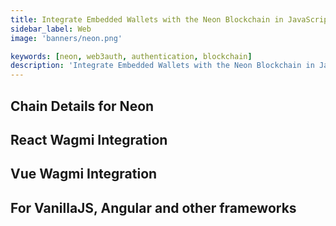 ```yaml
---
title: Integrate Embedded Wallets with the Neon Blockchain in JavaScript
sidebar_label: Web
image: 'banners/neon.png'

keywords: [neon, web3auth, authentication, blockchain]
description: 'Integrate Embedded Wallets with the Neon Blockchain in JavaScript | Embedded Wallets'
---
```



<SEO
  title="Integrate Embedded Wallets with the Neon Blockchain in JavaScript"
  description="Integrate Embedded Wallets with the Neon Blockchain in JavaScript | Embedded Wallets"
  image="https://web3auth.io/docs/banners/neon.png"
  slug="/embedded-wallets/connect-blockchain/evm/neon/web"
/>

## Chain Details for Neon

<ChainDetailsNeon />

## React Wagmi Integration

<ReactWagmiIntegration />

## Vue Wagmi Integration

<VueWagmiIntegration />

## For VanillaJS, Angular and other frameworks

<JsBlockchainMethods />
